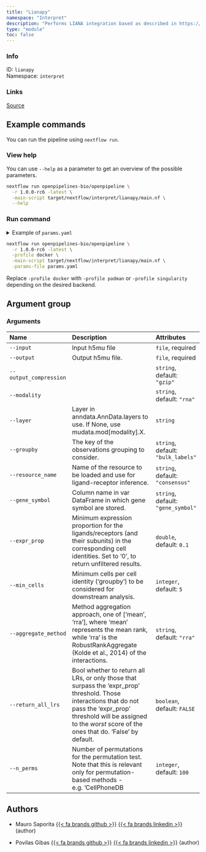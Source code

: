 ```yaml
---
title: "Lianapy"
namespace: "Interpret"
description: "Performs LIANA integration based as described in https://github.com/saezlab/liana-py"
type: "module"
toc: false
---
```


::: {.column-margin}

### Info

ID: `lianapy`  
Namespace: `interpret`

### Links
[Source](https://github.com/openpipelines-bio/openpipeline/blob/1.0.0-rc6/./src/interpret/lianapy){.btn-action .btn-sm .btn-info .btn role="button"}

:::



## Example commands

You can run the pipeline using `nextflow run`.

### View help

You can use `--help` as a parameter to get an overview of the possible parameters.

```bash
nextflow run openpipelines-bio/openpipeline \
  -r 1.0.0-rc6 -latest \
  -main-script target/nextflow/interpret/lianapy/main.nf \
  --help
```

### Run command

<details>
<summary>Example of `params.yaml`</summary>
```yaml
# Arguments
input: # please fill in - example: "path/to/file"
# output: "$id.$key.output.output"
output_compression: "gzip"
modality: "rna"
# layer: "foo"
groupby: "bulk_labels"
resource_name: "consensus"
gene_symbol: "gene_symbol"
expr_prop: 0.1
min_cells: 5
aggregate_method: "rra"
return_all_lrs: false
n_perms: 100

# Nextflow input-output arguments
publish_dir: # please fill in - example: "output/"
# param_list: "my_params.yaml"
```
</details>

```bash
nextflow run openpipelines-bio/openpipeline \
  -r 1.0.0-rc6 -latest \
  -profile docker \
  -main-script target/nextflow/interpret/lianapy/main.nf \
  -params-file params.yaml
```

:::{.callout-note}
Replace `-profile docker` with `-profile podman` or `-profile singularity` depending on the desired backend.
:::

## Argument group

### Arguments

|Name                   |Description                                                                                                                                                                                                                        |Attributes                         |
|:----------------------|:----------------------------------------------------------------------------------------------------------------------------------------------------------------------------------------------------------------------------------|:----------------------------------|
|`--input`              |Input h5mu file                                                                                                                                                                                                                    |`file`, required                   |
|`--output`             |Output h5mu file.                                                                                                                                                                                                                  |`file`, required                   |
|`--output_compression` |                                                                                                                                                                                                                                   |`string`, default: `"gzip"`        |
|`--modality`           |                                                                                                                                                                                                                                   |`string`, default: `"rna"`         |
|`--layer`              |Layer in anndata.AnnData.layers to use. If None, use mudata.mod[modality].X.                                                                                                                                                       |`string`                           |
|`--groupby`            |The key of the observations grouping to consider.                                                                                                                                                                                  |`string`, default: `"bulk_labels"` |
|`--resource_name`      |Name of the resource to be loaded and use for ligand-receptor inference.                                                                                                                                                           |`string`, default: `"consensus"`   |
|`--gene_symbol`        |Column name in var DataFrame in which gene symbol are stored.                                                                                                                                                                      |`string`, default: `"gene_symbol"` |
|`--expr_prop`          |Minimum expression proportion for the ligands/receptors (and their subunits) in the corresponding cell identities. Set to '0', to return unfiltered results.                                                                       |`double`, default: `0.1`           |
|`--min_cells`          |Minimum cells per cell identity ('groupby') to be considered for downstream analysis.                                                                                                                                              |`integer`, default: `5`            |
|`--aggregate_method`   |Method aggregation approach, one of ['mean', 'rra'], where 'mean' represents the mean rank, while 'rra' is the RobustRankAggregate (Kolde et al., 2014) of the interactions.                                                       |`string`, default: `"rra"`         |
|`--return_all_lrs`     |Bool whether to return all LRs, or only those that surpass the 'expr_prop' threshold. Those interactions that do not pass the 'expr_prop' threshold will be assigned to the *worst* score of the ones that do. 'False' by default. |`boolean`, default: `FALSE`        |
|`--n_perms`            |Number of permutations for the permutation test. Note that this is relevant only for permutation-based methods - e.g. 'CellPhoneDB                                                                                                 |`integer`, default: `100`          |

## Authors


  * Mauro Saporita [{{< fa brands github >}}](https://github.com/mauro-saporita) [{{< fa brands linkedin >}}](https://linkedin.com/in/mauro-saporita-930b06a5) (author)

  * Povilas Gibas [{{< fa brands github >}}](https://github.com/PoGibas) [{{< fa brands linkedin >}}](https://linkedin.com/in/povilas-gibas) (author)
